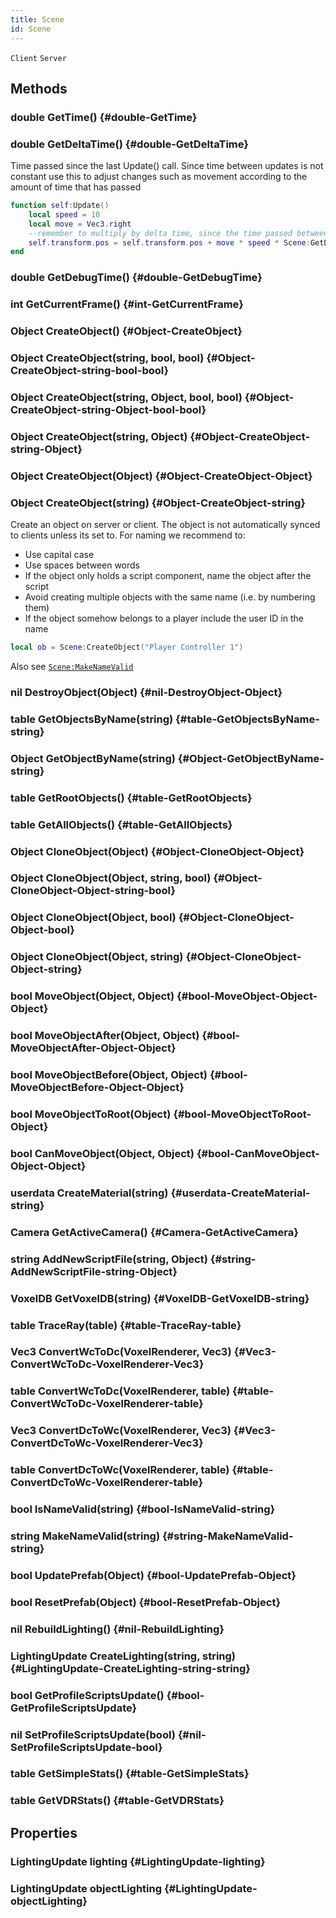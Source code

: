 ```yaml
---
title: Scene
id: Scene
---
```

`Client`
`Server`

## Methods

### double GetTime() {#double-GetTime}

### double GetDeltaTime() {#double-GetDeltaTime}
Time passed since the last Update() call. Since time between updates is not constant use this to adjust changes such as movement according to the amount of time that has passed
```lua
function self:Update()
    local speed = 10
    local move = Vec3.right
    --remember to multiply by delta time, since the time passed between each Update() is not constant
    self.transform.pos = self.transform.pos + move * speed * Scene:GetDeltaTime() 
end
```

### double GetDebugTime() {#double-GetDebugTime}

### int GetCurrentFrame() {#int-GetCurrentFrame}

### Object CreateObject() {#Object-CreateObject}

### Object CreateObject(string, bool, bool) {#Object-CreateObject-string-bool-bool}

### Object CreateObject(string, Object, bool, bool) {#Object-CreateObject-string-Object-bool-bool}

### Object CreateObject(string, Object) {#Object-CreateObject-string-Object}

### Object CreateObject(Object) {#Object-CreateObject-Object}

### Object CreateObject(string) {#Object-CreateObject-string}
Create an object on server or client. The object is not automatically synced to clients unless its set to.
For naming we recommend to: 
* Use capital case 
* Use spaces between words
* If the object only holds a script component, name the object after the script
* Avoid creating multiple objects with the same name (i.e. by numbering them)
* If the object somehow belongs to a player include the user ID in the name
```lua
local ob = Scene:CreateObject("Player Controller 1")
```

Also see [`Scene:MakeNameValid`](#string-MakeNameValid-string)

### nil DestroyObject(Object) {#nil-DestroyObject-Object}

### table GetObjectsByName(string) {#table-GetObjectsByName-string}

### Object GetObjectByName(string) {#Object-GetObjectByName-string}

### table GetRootObjects() {#table-GetRootObjects}

### table GetAllObjects() {#table-GetAllObjects}

### Object CloneObject(Object) {#Object-CloneObject-Object}

### Object CloneObject(Object, string, bool) {#Object-CloneObject-Object-string-bool}

### Object CloneObject(Object, bool) {#Object-CloneObject-Object-bool}

### Object CloneObject(Object, string) {#Object-CloneObject-Object-string}

### bool MoveObject(Object, Object) {#bool-MoveObject-Object-Object}

### bool MoveObjectAfter(Object, Object) {#bool-MoveObjectAfter-Object-Object}

### bool MoveObjectBefore(Object, Object) {#bool-MoveObjectBefore-Object-Object}

### bool MoveObjectToRoot(Object) {#bool-MoveObjectToRoot-Object}

### bool CanMoveObject(Object, Object) {#bool-CanMoveObject-Object-Object}

### userdata CreateMaterial(string) {#userdata-CreateMaterial-string}

### Camera GetActiveCamera() {#Camera-GetActiveCamera}

### string AddNewScriptFile(string, Object) {#string-AddNewScriptFile-string-Object}

### VoxelDB GetVoxelDB(string) {#VoxelDB-GetVoxelDB-string}

### table TraceRay(table) {#table-TraceRay-table}

### Vec3 ConvertWcToDc(VoxelRenderer, Vec3) {#Vec3-ConvertWcToDc-VoxelRenderer-Vec3}

### table ConvertWcToDc(VoxelRenderer, table) {#table-ConvertWcToDc-VoxelRenderer-table}

### Vec3 ConvertDcToWc(VoxelRenderer, Vec3) {#Vec3-ConvertDcToWc-VoxelRenderer-Vec3}

### table ConvertDcToWc(VoxelRenderer, table) {#table-ConvertDcToWc-VoxelRenderer-table}

### bool IsNameValid(string) {#bool-IsNameValid-string}

### string MakeNameValid(string) {#string-MakeNameValid-string}

### bool UpdatePrefab(Object) {#bool-UpdatePrefab-Object}

### bool ResetPrefab(Object) {#bool-ResetPrefab-Object}

### nil RebuildLighting() {#nil-RebuildLighting}

### LightingUpdate CreateLighting(string, string) {#LightingUpdate-CreateLighting-string-string}

### bool GetProfileScriptsUpdate() {#bool-GetProfileScriptsUpdate}

### nil SetProfileScriptsUpdate(bool) {#nil-SetProfileScriptsUpdate-bool}

### table GetSimpleStats() {#table-GetSimpleStats}

### table GetVDRStats() {#table-GetVDRStats}

## Properties

### LightingUpdate lighting {#LightingUpdate-lighting}

### LightingUpdate objectLighting {#LightingUpdate-objectLighting}

